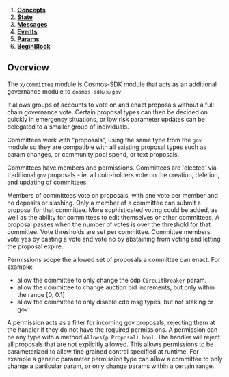 
1. **[Concepts](01_concepts.md)**
2. **[State](02_state.md)**
3. **[Messages](03_messages.md)**
4. **[Events](04_events.md)**
5. **[Params](05_params.md)**
6. **[BeginBlock](06_begin_block.md)**

## Overview

The `x/committee` module is Cosmos-SDK module that acts as an additional governance module to `cosmos-sdk/x/gov`.

It allows groups of accounts to vote on and enact proposals without a full chain governance vote. Certain proposal types can then be decided on quickly in emergency situations, or low risk parameter updates can be delegated to a smaller group of individuals.

Committees work with "proposals", using the same type from the `gov` module so they are compatible with all existing proposal types such as param changes, or community pool spend, or text proposals.

Committees have members and permissions. Committees are 'elected' via traditional `gov` proposals - ie. all coin-holders vote on the creation, deletion, and updating of committees.

Members of committees vote on proposals, with one vote per member and no deposits or slashing. Only a member of a committee can submit a proposal for that committee. More sophisticated voting could be added, as well as the ability for committees to edit themselves or other committees. A proposal passes when the number of votes is over the threshold for that committee. Vote thresholds are set per committee. Committee members vote yes by casting a vote and vote no by abstaining from voting and letting the proposal expire.

Permissions scope the allowed set of proposals a committee can enact. For example:

- allow the committee to only change the cdp `CircuitBreaker` param.
- allow the committee to change auction bid increments, but only within the range [0, 0.1]
- allow the committee to only disable cdp msg types, but not staking or gov

A permission acts as a filter for incoming gov proposals, rejecting them at the handler if they do not have the required permissions. A permission can be any type with a method `Allows(p Proposal) bool`. The handler will reject all proposals that are not explicitly allowed. This allows permissions to be parameterized to allow fine grained control specified at runtime. For example a generic parameter permission type can allow a committee to only change a particular param, or only change params within a certain range.


>
